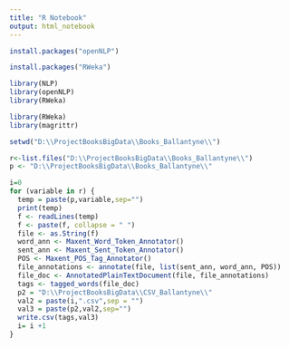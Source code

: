 ---
title: "R Notebook"
output: html_notebook
---
```{r}
install.packages("openNLP")
```
```{r}
install.packages("RWeka")
```



```{r}
library(NLP)
library(openNLP)
library(RWeka)

library(RWeka)
library(magrittr)
```


```{r}
setwd("D:\\ProjectBooksBigData\\Books_Ballantyne\\")
```

```{r}
r<-list.files("D:\\ProjectBooksBigData\\Books_Ballantyne\\")
p <- "D:\\ProjectBooksBigData\\Books_Ballantyne\\"
```

```{r}
i=0
for (variable in r) {
  temp = paste(p,variable,sep="")
  print(temp)
  f <- readLines(temp)
  f <- paste(f, collapse = " ")
  file <- as.String(f)
  word_ann <- Maxent_Word_Token_Annotator()
  sent_ann <- Maxent_Sent_Token_Annotator()
  POS <- Maxent_POS_Tag_Annotator()
  file_annotations <- annotate(file, list(sent_ann, word_ann, POS))
  file_doc <- AnnotatedPlainTextDocument(file, file_annotations)
  tags <- tagged_words(file_doc)
  p2 = "D:\\ProjectBooksBigData\\CSV_Ballantyne\\"
  val2 = paste(i,".csv",sep = "")
  val3 = paste(p2,val2,sep="")
  write.csv(tags,val3)
  i= i +1
}
```